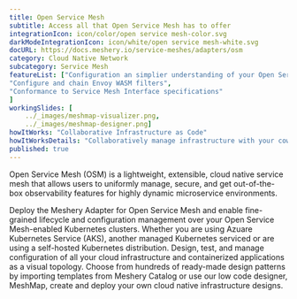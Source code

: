 ```yaml
---
title: Open Service Mesh  
subtitle: Access all that Open Service Mesh has to offer
integrationIcon: icon/color/open service mesh-color.svg
darkModeIntegrationIcon: icon/white/open service mesh-white.svg
docURL: https://docs.meshery.io/service-meshes/adapters/osm
category: Cloud Native Network
subcategory: Service Mesh
featureList: ["Configuration an simplier understanding of your Open Service Mesh deployments and microservices",
"Configure and chain Envoy WASM filters",
"Conformance to Service Mesh Interface specifications"
]
workingSlides: [
    ../_images/meshmap-visualizer.png,
    ../_images/meshmap-designer.png]
howItWorks: "Collaborative Infrastructure as Code"
howItWorksDetails: "Collaboratively manage infrastructure with your coworkers synchronously sharing the same designs."
published: true
---
```

<p>
    Open Service Mesh (OSM) is a lightweight, extensible, cloud native service mesh that allows users to uniformly manage, secure, and get out-of-the-box observability features for highly dynamic microservice environments.
</p>
<p>
    Deploy the Meshery Adapter for Open Service Mesh and enable fine-grained lifecycle and configuration management over your Open Service Mesh-enabled Kubernetes clusters. Whether you are using Azuare Kubernetes Service (AKS), another managed Kubernetes serviced or are using a self-hosted Kubernetes distribution. Design, test, and manage configuration of all your cloud infrastructure and containerized applications as a visual topology. Choose from hundreds of ready-made design patterns by importing templates from Meshery Catalog or use our low code designer, MeshMap, create and deploy your own cloud native infrastructure designs.
</p>